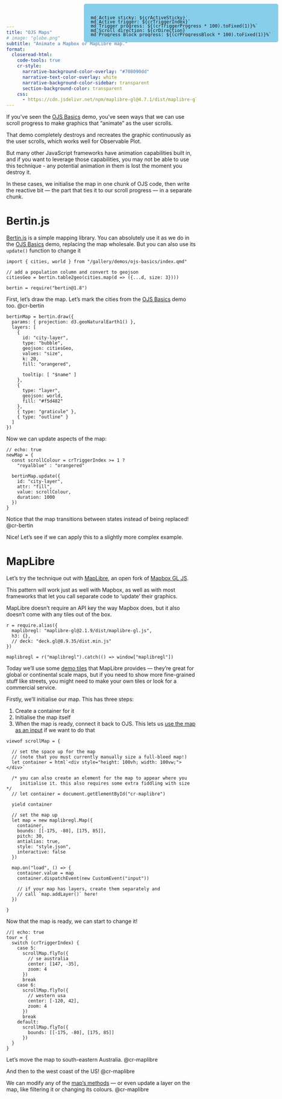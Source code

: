 ```yaml
---
title: "OJS Maps"
# image: "globe.png"
subtitle: "Animate a Mapbox or MapLibre map."
format:
  closeread-html:
    code-tools: true
    cr-style:
      narrative-background-color-overlay: "#708090dd"
      narrative-text-color-overlay: white
      narrative-background-color-sidebar: transparent
      section-background-color: transparent
    css:
      - https://cdn.jsdelivr.net/npm/maplibre-gl@4.7.1/dist/maplibre-gl.css
---
```


If you've seen the [OJS Basics](/gallery/demos/ojs-basics/index.qmd) demo, you've seen ways that we can use scroll progress to make graphics that "animate" as the user scrolls.

That demo completely destroys and recreates the graphic continuously as the user scrolls, which works well for Observable Plot.

But many other JavaScript frameworks have animation capabilities built in, and if you want to leverage those capabilities, you may not be able to use this technique - any potential animation in them is lost the moment you destroy it.

In these cases, we initialise the map in one chunk of OJS code, then write the reactive bit — the part that ties it to our scroll progress — in a separate chunk.

# Bertin.js

[Bertin.js](https://github.com/riatelab/bertin) is a simple mapping library. You can absolutely use it as we do in the [OJS Basics](/gallery/demos/ojs-basics/index.qmd) demo, replacing the map wholesale. But you can also use its `update()` function to change it 

```ojs
import { cities, world } from "/gallery/demos/ojs-basics/index.qmd"

// add a population column and convert to geojson
citiesGeo = bertin.table2geo(cities.map(d => ({...d, size: 3})))

bertin = require("bertin@1.8")
```

::::{.cr-section}

First, let's draw the map. Let's mark the cities from the [OJS Basics](/gallery/demos/ojs-basics/index.qmd) demo too. @cr-bertin

:::{#cr-bertin}
```ojs
bertinMap = bertin.draw({
  params: { projection: d3.geoNaturalEarth1() },
  layers: [
    {
      id: "city-layer",
      type: "bubble",
      geojson: citiesGeo,
      values: "size",
      k: 20,
      fill: "orangered",

      tooltip: [ "$name" ]
    },
    {
      type: "layer",
      geojson: world,
      fill: "#f5d482"
    },
    { type: "graticule" },
    { type: "outline" }
  ]
})
```
:::

:::{focus-on="cr-bertin"}
Now we can update aspects of the map:

```ojs
// echo: true
newMap = {
  const scrollColour = crTriggerIndex >= 1 ?
    "royalblue" : "orangered"

  bertinMap.update({
    id: "city-layer",
    attr: "fill",
    value: scrollColour,
    duration: 1000
  })
}
```
:::

Notice that the map transitions between states instead of being replaced! @cr-bertin

::::

Nice! Let's see if we can apply this to a slightly more complex example.

# MapLibre

Let's try the technique out with [MapLibre](https://maplibre.org), an open fork of [Mapbox GL JS](https://docs.mapbox.com/mapbox-gl-js/guides/).

:::{.column-margin}
This pattern will work just as well with Mapbox, as well as with most frameworks that let you call separate code to 'update' their graphics.
:::

MapLibre doesn't require an API key the way Mapbox does, but it also doesn't come with any tiles out of the box.

```ojs
r = require.alias({
  maplibregl: "maplibre-gl@2.1.9/dist/maplibre-gl.js",
  h3: {},
  // deck: "deck.gl@8.9.35/dist.min.js"
})

maplibregl = r("maplibregl").catch(() => window["maplibregl"])
```

Today we'll use some [demo tiles](https://github.com/maplibre/demotiles) that MapLibre provides — they're great for global or continental scale maps, but if you need to show more fine-grained stuff like streets, you might need to make your own tiles or look for a commercial service.

::::{.cr-section layout="overlay-left"}

:::{focus-on="cr-maplibre"}
Firstly, we'll initialise our map. This has three steps:

1. Create a container for it
2. Initialise the map itself
3. When the map is ready, connect it back to OJS. This lets us [use the map as an input](https://observablehq.com/@observablehq/a-brief-introduction-to-viewof) if we want to do that
:::

:::{#cr-maplibre}
```ojs
viewof scrollMap = {
  
  // set the space up for the map
  // (note that you must currently manually size a full-bleed map!)
  let container = html`<div style="height: 100vh; width: 100vw;"></div>`
  
  /* you can also create an element for the map to appear where you
     initialise it. this also requires some extra fiddling with size */
  // let container = document.getElementById("cr-maplibre")
  
  yield container
  
  // set the map up
  let map = new maplibregl.Map({
    container,
    bounds: [[-175, -80], [175, 85]],
    pitch: 30,
    antialias: true,
    style: "style.json",
    interactive: false
  })

  map.on("load", () => {
    container.value = map
    container.dispatchEvent(new CustomEvent("input"))

    // if your map has layers, create them separately and
    // call `map.addLayer()` here!
  })

}
```
:::

:::{focus-on="cr-maplibre"}
Now that the map is ready, we can start to change it!

```ojs
//| echo: true
tour = {
  switch (crTriggerIndex) {
    case 5:
      scrollMap.flyTo({
        // se australia
        center: [147, -35],
        zoom: 4
      })
      break
    case 6:
      scrollMap.flyTo({
        // western usa
        center: [-120, 42],
        zoom: 4
      })
      break
    default:
      scrollMap.flyTo({
        bounds: [[-175, -80], [175, 85]]
      })
  }
}
```
:::

Let's move the map to south-eastern Australia. @cr-maplibre

And then to the west coast of the US! @cr-maplibre

We can modify any of the [map's methods](https://maplibre.org/maplibre-gl-js/docs/API/classes/Map/#methods) — or even update a layer on the map, like filtering it or changing its colours.  @cr-maplibre

::::

<!-- display our ojs variables in the corner -->
:::{.counter style="position: fixed; top: 10px; right: 10px; background-color: skyblue; border-radius: 5px; padding: 18px 18px 0 18px; line-height: .8em; z-index: 9999"}
```ojs
md`Active sticky: ${crActiveSticky}`
md`Active trigger: ${crTriggerIndex}`
md`Trigger progress: ${(crTriggerProgress * 100).toFixed(1)}%`
md`Scroll direction: ${crDirection}`
md`Progress Block progress: ${(crProgressBlock * 100).toFixed(1)}%`
```
:::

```{=html}
<!-- blur the narrative backgrounds a bit for readability -->
<style>
.narrative {
  backdrop-filter: blur(10px)
}
</style>
```